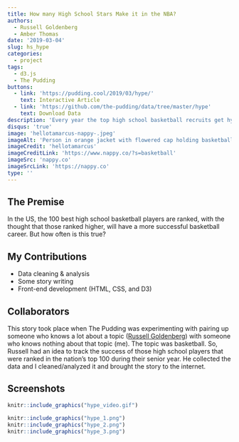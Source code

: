 ```yaml
---
title: How many High School Stars Make it in the NBA?
authors: 
  - Russell Goldenberg
  - Amber Thomas
date: '2019-03-04'
slug: hs_hype
categories:
  - project
tags:
  - d3.js
  - The Pudding
buttons:
  - link: 'https://pudding.cool/2019/03/hype/'
    text: Interactive Article
  - link: 'https://github.com/the-pudding/data/tree/master/hype'
    text: Download Data
description: 'Every year the top high school basketball recruits get hyped up. How often do they pan out?'
disqus: 'true'
image: 'hellotamarcus-nappy-.jpeg'
imageAlt: 'Person in orange jacket with flowered cap holding basketball above head about to shoot into hoop.'
imageCredit: 'hellotamarcus'
imageCreditLink: 'https://www.nappy.co/?s=basketball'
imageSrc: 'nappy.co'
imageSrcLink: 'https://nappy.co'
type: ''
---
```


## The Premise

In the US, the 100 best high school basketball players are ranked, with the thought that those ranked higher, will have a more successful basketball career. But how often is this true? 

## My Contributions

* Data cleaning & analysis
* Some story writing
* Front-end development (HTML, CSS, and D3)

## Collaborators

This story took place when The Pudding was experimenting with pairing up someone who knows a lot about a topic ([Russell Goldenberg](https://twitter.com/codenberg)) with someone who knows nothing about that topic (me). The topic was basketball. So, Russell had an idea to track the success of those high school players that were ranked in the nation's top 100 during their senior year. He collected the data and I cleaned/analyzed it and brought the story to the internet.


## Screenshots

```r
knitr::include_graphics("hype_video.gif")
```

```r
knitr::include_graphics("hype_1.png")
knitr::include_graphics("hype_2.png")
knitr::include_graphics("hype_3.png")
```
